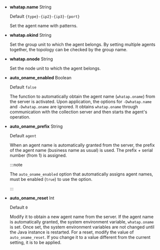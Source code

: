- **whatap.name** <span class='type'>String</span>

  Default `{type}-{ip2}-{ip3}-{port}`

  Set the agent name with patterns.

- **whatap.okind** <span class='type'>String</span>

  Set the group unit to which the agent belongs. By setting multiple agents together, the topology can be checked by the group name.

- **whatap.onode** <span class='type'>String</span>

  Set the node unit to which the agent belongs.

- **auto_oname_enabled** <span class='type'>Boolean</span>

  Default `false`

  The function to automatically obtain the agent name (`whatap.oname`) from the server is activated. Upon application, the options for `-Dwhatap.name` and `-Dwhatap.oname` are ignored. It obtains `whatap.oname` through communication with the collection server and then starts the agent's operation.  

- **auto_oname_prefix** <span class='type'>String</span>

  Default `agent`

  When an agent name is automatically granted from the server, the prefix of the agent name (business name as usual) is used. The prefix + serial number (from 1) is assigned.

  :::note 

  The `auto_oname_enabled` option that automatically assigns agent names, must be enabled (`true`) to use the option. 

  :::

- **auto_oname_reset** <span class='type'>Int</span>

  Default `0`

  Modify it to obtain a new agent name from the server. If the agent name is automatically granted, the system environment variable, `whatap.oname` is set. Once set, the system environment variables are not changed until the Java instance is restarted. For a reset, modify the value of `auto_oname_reset`. If you change it to a value different from the current setting, it is to be applied.
